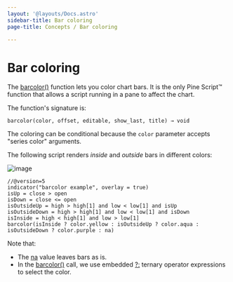```yaml
---
layout: '@layouts/Docs.astro'
sidebar-title: Bar coloring
page-title: Concepts / Bar coloring

---
```


# Bar coloring 



The
[barcolor()](https://www.tradingview.com/pine-script-reference/v5/#fun_barcolor)
function lets you color chart bars. It is the only Pine Script™ function
that allows a script running in a pane to affect the chart.

The function\'s signature is:

``` text
barcolor(color, offset, editable, show_last, title) → void
```

The coloring can be conditional because the `color` parameter accepts
\"series color\" arguments.

The following script renders *inside* and *outside* bars in different
colors:

![image](@assets/concepts/BarColoring-1.png)

``` pine
//@version=5
indicator("barcolor example", overlay = true)
isUp = close > open
isDown = close <= open
isOutsideUp = high > high[1] and low < low[1] and isUp
isOutsideDown = high > high[1] and low < low[1] and isDown
isInside = high < high[1] and low > low[1]
barcolor(isInside ? color.yellow : isOutsideUp ? color.aqua : isOutsideDown ? color.purple : na)
```

Note that:

-   The
    [na](https://www.tradingview.com/pine-script-reference/v5/#var_na)
    value leaves bars as is.
-   In the
    [barcolor()](https://www.tradingview.com/pine-script-reference/v5/#fun_barcolor)
    call, we use embedded
    [?:](https://www.tradingview.com/pine-script-reference/v5/#op_%7Bquestion%7D%7Bcolon%7D)
    ternary operator expressions to select the color.


